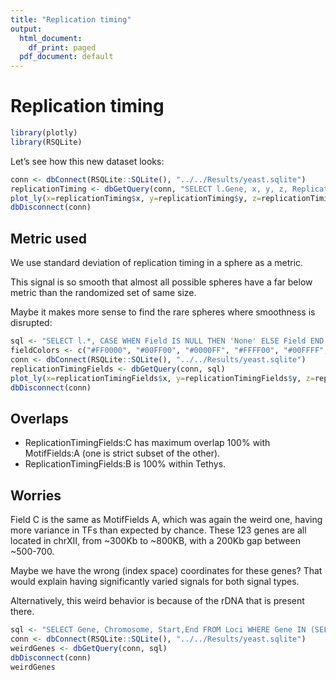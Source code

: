 ```yaml
---
title: "Replication timing"
output:
  html_document:
    df_print: paged
  pdf_document: default
---
```


# Replication timing

```r
library(plotly)
library(RSQLite)
```

Let's see how this new dataset looks:

```r
conn <- dbConnect(RSQLite::SQLite(), "../../Results/yeast.sqlite")
replicationTiming <- dbGetQuery(conn, "SELECT l.Gene, x, y, z, ReplicationTiming FROM Loci l JOIN ReplicationTiming r ON l.Gene = r.Gene")
plot_ly(x=replicationTiming$x, y=replicationTiming$y, z=replicationTiming$z, type="scatter3d", mode="markers", text=replicationTiming$Gene, color=replicationTiming$ReplicationTiming)
dbDisconnect(conn)
```

## Metric used

We use standard deviation of replication timing in a sphere as a metric.

This signal is so smooth that almost all possible spheres have a far below metric than the randomized set of same size.

Maybe it makes more sense to find the rare spheres where smoothness is disrupted:

```r
sql <- "SELECT l.*, CASE WHEN Field IS NULL THEN 'None' ELSE Field END AS Field FROM Loci l LEFT JOIN ReplicationTimingFields f ON l.Gene = f.Gene"
fieldColors <- c("#FF0000", "#00FF00", "#0000FF", "#FFFF00", "#00FFFF", "#4488AA", "#FF00FF", "#000000")
conn <- dbConnect(RSQLite::SQLite(), "../../Results/yeast.sqlite")
replicationTimingFields <- dbGetQuery(conn, sql)
plot_ly(x=replicationTimingFields$x, y=replicationTimingFields$y, z=replicationTimingFields$z, type="scatter3d", mode="markers", text=replicationTimingFields$Gene, color=replicationTimingFields$Field, colors=fieldColors)
dbDisconnect(conn)
```

## Overlaps

* ReplicationTimingFields:C has maximum overlap 100% with MotifFields:A (one is strict subset of the other).
* ReplicationTimingFields:B is 100% within Tethys.

## Worries

Field C is the same as MotifFields A, which was again the weird one, having more variance in TFs than expected by chance.
These 123 genes are all located in chrXII, from ~300Kb to ~800KB, with a 200Kb gap between ~500-700.

Maybe we have the wrong (index space) coordinates for these genes? That would explain having significantly varied signals for both signal types.

Alternatively, this weird behavior is because of the rDNA that is present there.


```r
sql <- "SELECT Gene, Chromosome, Start,End FROM Loci WHERE Gene IN (SELECT Gene FROM ReplicationTimingFields WHERE Field = 'C') ORDER BY Start"
conn <- dbConnect(RSQLite::SQLite(), "../../Results/yeast.sqlite")
weirdGenes <- dbGetQuery(conn, sql)
dbDisconnect(conn)
weirdGenes
```




